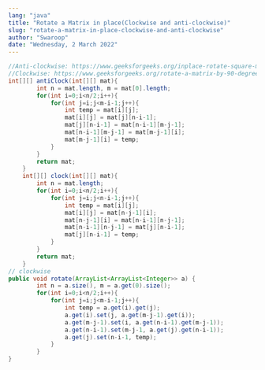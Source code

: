 ```yaml
---
lang: "java"
title: "Rotate a Matrix in place(Clockwise and anti-clockwise)"
slug: "rotate-a-matrix-in-place-clockwise-and-anti-clockwise"
author: "Swaroop"
date: "Wednesday, 2 March 2022"
---
```

```java
//Anti-clockwise: https://www.geeksforgeeks.org/inplace-rotate-square-matrix-by-90-degrees/    
//Clockwise: https://www.geeksforgeeks.org/rotate-a-matrix-by-90-degree-in-clockwise-direction-without-using-any-extra-space/
int[][] antiClock(int[][] mat){
        int n = mat.length, m = mat[0].length;
        for(int i=0;i<n/2;i++){
            for(int j=i;j<m-i-1;j++){
                int temp = mat[i][j];
                mat[i][j] = mat[j][n-i-1];
                mat[j][n-i-1] = mat[n-i-1][m-j-1];
                mat[n-i-1][m-j-1] = mat[m-j-1][i];
                mat[m-j-1][i] = temp;
            }
        }
        return mat;
    }
    int[][] clock(int[][] mat){
        int n = mat.length;
        for(int i=0;i<n/2;i++){
            for(int j=i;j<n-i-1;j++){
                int temp = mat[i][j];
                mat[i][j] = mat[n-j-1][i];
                mat[n-j-1][i] = mat[n-i-1][n-j-1];
                mat[n-i-1][n-j-1] = mat[j][n-i-1];
                mat[j][n-i-1] = temp;
            }
        }
        return mat;
    }
// clockwise
public void rotate(ArrayList<ArrayList<Integer>> a) {
        int n = a.size(), m = a.get(0).size();
        for(int i=0;i<n/2;i++){
            for(int j=i;j<m-i-1;j++){
                int temp = a.get(i).get(j);
                a.get(i).set(j, a.get(m-j-1).get(i));
                a.get(m-j-1).set(i, a.get(n-i-1).get(m-j-1));
                a.get(n-i-1).set(m-j-1, a.get(j).get(n-i-1));
                a.get(j).set(n-i-1, temp);
            }
        }
}
```